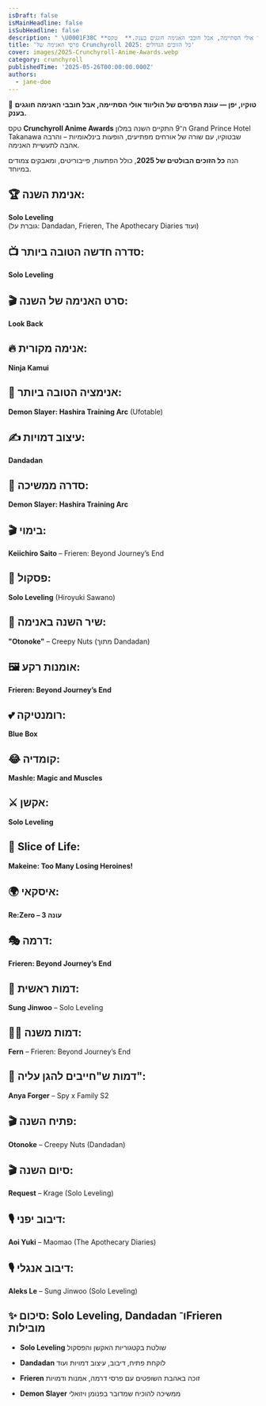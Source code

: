```yaml
---
isDraft: false
isMainHeadline: false
isSubHeadline: false
description: " \U0001F38C **טוקיו, יפן — עונת הפרסים של הוליווד אולי הסתיימה, אבל חובבי האנימה חוגגים בענק.**  טקס **Crunchyroll Anime Awards** ה־9 התקיים השנה במ"
title: 'פרסי האנימה של Crunchyroll 2025: כל הזוכים הגדולים'
cover: images/2025-Crunchyroll-Anime-Awards.webp
category: crunchyroll
publishedTime: '2025-05-26T00:00:00.000Z'
authors:
  - jane-doe
---
```


🎌 **טוקיו, יפן — עונת הפרסים של הוליווד אולי הסתיימה, אבל חובבי האנימה חוגגים בענק.**

טקס **Crunchyroll Anime Awards** ה־9 התקיים השנה במלון Grand Prince Hotel Takanawa שבטוקיו, עם שורה של אורחים מפתיעים, הופעות בינלאומיות – והרבה אהבה לתעשיית האנימה.

הנה **כל הזוכים הבולטים של 2025**, כולל הפתעות, פייבוריטים, ומאבקים צמודים במיוחד.

## **🏆 אנימת השנה:**

**Solo Leveling**  
(גוברת על: Dandadan, Frieren, The Apothecary Diaries ועוד)

## **📺 סדרה חדשה הטובה ביותר:**

**Solo Leveling**

## **🎬 סרט האנימה של השנה:**

**Look Back**

## **🔥 אנימה מקורית:**

**Ninja Kamui**

## **🎨 אנימציה הטובה ביותר:**

**Demon Slayer: Hashira Training Arc** (Ufotable)

## **✍️ עיצוב דמויות:**

**Dandadan**

## **🔄 סדרה ממשיכה:**

**Demon Slayer: Hashira Training Arc**

## **🎬 בימוי:**

**Keiichiro Saito** – Frieren: Beyond Journey’s End

## **🎼 פסקול:**

**Solo Leveling** (Hiroyuki Sawano)

## **🎵 שיר השנה באנימה:**

**"Otonoke"** – Creepy Nuts (מתוך Dandadan)

## **🖼️ אומנות רקע:**

**Frieren: Beyond Journey’s End**

## **💕 רומנטיקה:**

**Blue Box**

## **😂 קומדיה:**

**Mashle: Magic and Muscles**

## **⚔️ אקשן:**

**Solo Leveling**

## **🍵 Slice of Life:**

**Makeine: Too Many Losing Heroines!**

## **🌍 איסקאי:**

**Re:Zero – עונה 3**

## **🎭 דרמה:**

**Frieren: Beyond Journey’s End**

## **👑 דמות ראשית:**

**Sung Jinwoo** – Solo Leveling

## **🧙‍♀️ דמות משנה:**

**Fern** – Frieren: Beyond Journey’s End

## **🥺 דמות ש"חייבים להגן עליה":**

**Anya Forger** – Spy x Family S2

## **🎬 פתיח השנה:**

**Otonoke** – Creepy Nuts (Dandadan)

## **🎬 סיום השנה:**

**Request** – Krage (Solo Leveling)

## **🎙️ דיבוב יפני:**

**Aoi Yuki** – Maomao (The Apothecary Diaries)

## **🎙️ דיבוב אנגלי:**

**Aleks Le** – Sung Jinwoo (Solo Leveling)

## **✨ סיכום: Solo Leveling, Dandadan ו־Frieren מובילות**

- **Solo Leveling** שולטת בקטגוריות האקשן והפסקול
    
- **Dandadan** לוקחת פתיח, דיבוב, עיצוב דמויות ועוד
    
- **Frieren** זוכה באהבת השופטים עם פרסי דרמה, אמנות ודמויות
    
- **Demon Slayer** ממשיכה להוכיח שמדובר בפנומן ויזואלי
